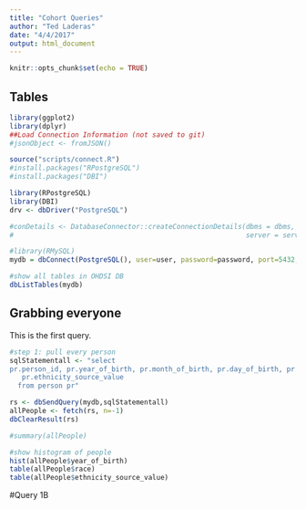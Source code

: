 ```yaml
---
title: "Cohort Queries"
author: "Ted Laderas"
date: "4/4/2017"
output: html_document
---
```


```r
knitr::opts_chunk$set(echo = TRUE)
```

## Tables

```r
library(ggplot2)
library(dplyr)
##Load Connection Information (not saved to git)
#jsonObject <- fromJSON()

source("scripts/connect.R")
#install.packages("RPostgreSQL")
#install.packages("DBI")

library(RPostgreSQL)
library(DBI)
drv <- dbDriver("PostgreSQL")

#conDetails <- DatabaseConnector::createConnectionDetails(dbms = dbms, user = user, password=password,
#                                                         server = server, schema = schema, port = port)

#library(RMySQL)
mydb = dbConnect(PostgreSQL(), user=user, password=password, port=5432, dbname="ohdsi_omop", host="cmp03.acc.research.computing")

#show all tables in OHDSI DB
dbListTables(mydb)
```

## Grabbing everyone

This is the first query.

```r
#step 1: pull every person
sqlStatementall <- "select 
pr.person_id, pr.year_of_birth, pr.month_of_birth, pr.day_of_birth, pr.race_source_value as race, 
   pr.ethnicity_source_value 
  from person pr"

rs <- dbSendQuery(mydb,sqlStatementall)
allPeople <- fetch(rs, n=-1)
dbClearResult(rs)

#summary(allPeople)

#show histogram of people
hist(allPeople$year_of_birth)
table(allPeople$race)
table(allPeople$ethnicity_source_value)
```

#Query 1B

```r

```
